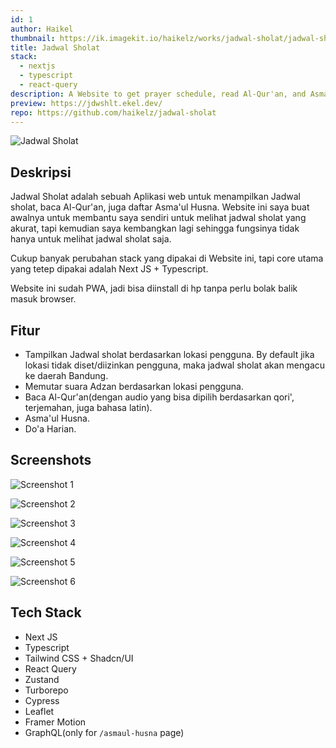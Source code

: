 ```yaml
---
id: 1
author: Haikel
thumbnail: https://ik.imagekit.io/haikelz/works/jadwal-sholat/jadwal-sholat.png?updatedAt=1691495653131
title: Jadwal Sholat
stack:
  - nextjs
  - typescript
  - react-query
description: A Website to get prayer schedule, read Al-Qur'an, and Asma'ul Husna
preview: https://jdwshlt.ekel.dev/
repo: https://github.com/haikelz/jadwal-sholat
---
```


<img
  src="https://ik.imagekit.io/haikelz/works/jadwal-sholat/jadwal-sholat.png?updatedAt=1691495653131"
  alt="Jadwal Sholat"
  fetchPriority="high"
/>

## Deskripsi

Jadwal Sholat adalah sebuah Aplikasi web untuk menampilkan Jadwal sholat, baca Al-Qur'an, juga daftar Asma'ul Husna. Website ini saya buat awalnya untuk membantu saya sendiri untuk melihat jadwal sholat yang akurat, tapi kemudian saya kembangkan lagi sehingga fungsinya tidak hanya untuk melihat jadwal sholat saja.

Cukup banyak perubahan stack yang dipakai di Website ini, tapi core utama yang tetep dipakai adalah Next JS + Typescript.

Website ini sudah PWA, jadi bisa diinstall di hp tanpa perlu bolak balik masuk browser.

## Fitur

- Tampilkan Jadwal sholat berdasarkan lokasi pengguna. By default jika lokasi tidak diset/diizinkan pengguna, maka jadwal sholat akan mengacu ke daerah Bandung.
- Memutar suara Adzan berdasarkan lokasi pengguna.
- Baca Al-Qur'an(dengan audio yang bisa dipilih berdasarkan qori', terjemahan, juga bahasa latin).
- Asma'ul Husna.
- Do'a Harian.

## Screenshots

<img
  src="https://ik.imagekit.io/haikelz/works/jadwal-sholat/Screenshot%20from%202024-05-02%2010-47-17.png?updatedAt=1736305156411"
  alt="Screenshot 1"
/>

<img
  src="https://ik.imagekit.io/haikelz/works/jadwal-sholat/Screenshot%20from%202024-05-02%2010-47-26.png?updatedAt=1736305157610"
  alt="Screenshot 2"
/>

<img
  src="https://ik.imagekit.io/haikelz/works/jadwal-sholat/Screenshot%20from%202024-05-01%2017-28-49.png?updatedAt=1736305156326"
  alt="Screenshot 3"
/>

<img
  src="https://ik.imagekit.io/haikelz/works/jadwal-sholat/Screenshot%20from%202024-05-01%2017-29-15.png?updatedAt=1736305156600"
  alt="Screenshot 4"
/>

<img
  src="https://ik.imagekit.io/haikelz/works/jadwal-sholat/Screenshot%20from%202024-05-01%2017-29-20.png?updatedAt=1736305156457"
  alt="Screenshot 5"
/>

<img
  src="https://ik.imagekit.io/haikelz/works/jadwal-sholat/Screenshot%20from%202024-05-01%2017-29-35.png?updatedAt=1736305156567"
  alt="Screenshot 6"
/>

## Tech Stack

- Next JS
- Typescript
- Tailwind CSS + Shadcn/UI
- React Query
- Zustand
- Turborepo
- Cypress
- Leaflet
- Framer Motion
- GraphQL(only for `/asmaul-husna` page)
